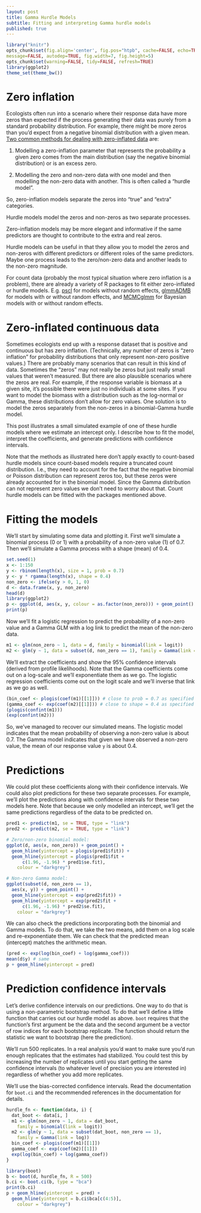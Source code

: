 ```yaml
---
layout: post
title: Gamma Hurdle Models
subtitle: Fitting and interpreting Gamma hurdle models
published: true
---
```


```r
library("knitr")
opts_chunk$set(fig.align='center', fig.pos="htpb", cache=FALSE, echo=TRUE,
message=FALSE, autodep=TRUE, fig.width=7, fig.height=5)
opts_chunk$set(warning=FALSE, tidy=FALSE, refresh=TRUE)
library(ggplot2)
theme_set(theme_bw())
```

# Zero inflation

Ecologists often run into a scenario where their response data have more zeros than expected if the process generating their data was purely from a standard probability distribution. For example, there might be more zeros than you'd expect from a negative binomial distribution with a given mean. [Two common methods for dealing with zero-inflated data](http://stats.stackexchange.com/questions/81457/what-is-the-difference-between-zero-inflated-and-hurdle-distributions-models) are:

1. Modelling a zero-inflation parameter that represents the probability a given zero comes from the main distribution (say the negative binomial distribution) or is an excess zero.

2. Modelling the zero and non-zero data with one model and then modelling the non-zero data with another. This is often called a "hurdle model".

So, zero-inflation models separate the zeros into "true" and "extra" categories.

Hurdle models model the zeros and non-zeros as two separate processes.

Zero-inflation models may be more elegant and informative if the same predictors are thought to contribute to the extra and real zeros.

Hurdle models can be useful in that they allow you to model the zeros and non-zeros with different predictors or different roles of the same predictors. Maybe one process leads to the zero/non-zero data and another leads to the non-zero magnitude.

For count data (probably the most typical situation where zero inflation is a problem), there are already a variety of R packages to fit either zero-inflated or hurdle models. E.g. [pscl](http://cran.r-project.org/web/packages/pscl/index.html) for models without random effects, [glmmADMB](http://glmmadmb.r-forge.r-project.org/) for models with or without random effects, and [MCMCglmm](http://cran.r-project.org/web/packages/MCMCglmm/index.html) for Bayesian models with or without random effects.

# Zero-inflated continuous data

Sometimes ecologists end up with a response dataset that is positive and continuous but has zero inflation. (Technically, any number of zeros is "zero inflation" for probability distributions that only represent non-zero positive values.) There are probably many scenarios that can result in this kind of data. Sometimes the "zeros" may not really be zeros but just really small values that weren't measured. But there are also plausible scenarios where the zeros are real. For example, if the response variable is biomass at a given site, it's possible there were just no individuals at some sites. If you want to model the biomass with a distribution such as the log-normal or Gamma, these distributions don't allow for zero values. One solution is to model the zeros separately from the non-zeros in a binomial-Gamma hurdle model.

This post illustrates a small simulated example of one of these hurdle models where we estimate an intercept only. I describe how to fit the model, interpret the coefficients, and generate predictions with confidence intervals.

Note that the methods as illustrated here don't apply exactly to count-based hurdle models since count-based models require a truncated count distribution. I.e., they need to account for the fact that the negative binomial or Poisson distribution can represent zeros too, but these zeros were already accounted for in the binomial model. Since the Gamma distribution can not represent zero values we don't need to worry about that. Count hurdle models can be fitted with the packages mentioned above.

# Fitting the models

We'll start by simulating some data and plotting it. First we'll simulate a binomial process (0 or 1) with a probability of a non-zero value (1) of 0.7. Then we'll simulate a Gamma process with a shape (mean) of 0.4.

```r
set.seed(1)
x <- 1:150
y <- rbinom(length(x), size = 1, prob = 0.7)
y <- y * rgamma(length(x), shape = 0.4)
non_zero <- ifelse(y > 0, 1, 0)
d <- data.frame(x, y, non_zero)
head(d)
library(ggplot2)
p <- ggplot(d, aes(x, y, colour = as.factor(non_zero))) + geom_point()
print(p)
```

Now we'll fit a logistic regression to predict the probability of a non-zero value and a Gamma GLM with a log link to predict the mean of the non-zero data.

```r
m1 <- glm(non_zero ~ 1, data = d, family = binomial(link = logit))
m2 <- glm(y ~ 1, data = subset(d, non_zero == 1), family = Gamma(link = log))
```

We'll extract the coefficients and show the 95% confidence intervals (derived from profile likelihoods). Note that the Gamma coefficients come out on a log-scale and we'll exponentiate them as we go. The logistic regression coefficients come out on the logit scale and we'll inverse that link as we go as well.

```r
(bin_coef <- plogis(coef(m1)[[1]])) # close to prob = 0.7 as specified
(gamma_coef <- exp(coef(m2)[[1]])) # close to shape = 0.4 as specified
(plogis(confint(m1)))
(exp(confint(m2)))
```

So, we've managed to recover our simulated means. The logistic model indicates that the mean probability of observing a non-zero value is about 0.7. The Gamma model indicates that given we have observed a non-zero value, the mean of our response value `y` is about 0.4.

# Predictions

We could plot these coefficients along with their confidence intervals. We could also plot predictions for these two separate processes.
For example, we'll plot the predictions along with confidence intervals for these two models here. Note that because we only modelled an intercept, we'll get the same predictions regardless of the data to be predicted on.

```r
pred1 <- predict(m1, se = TRUE, type = "link")
pred2 <- predict(m2, se = TRUE, type = "link")

# Zero/non-zero binomial model:
ggplot(d, aes(x, non_zero)) + geom_point() +
  geom_hline(yintercept = plogis(pred1$fit)) +
  geom_hline(yintercept = plogis(pred1$fit +
      c(1.96, -1.96) * pred1$se.fit),
    colour = "darkgrey")

# Non-zero Gamma model:
ggplot(subset(d, non_zero == 1),
  aes(x, y)) + geom_point() +
  geom_hline(yintercept = exp(pred2$fit)) +
  geom_hline(yintercept = exp(pred2$fit +
      c(1.96, -1.96) * pred2$se.fit),
    colour = "darkgrey")
```

We can also check the predictions incorporating both the binomial and Gamma models. To do that, we take the two means, add them on a log scale and re-exponentiate them. We can check that the predicted mean (intercept) matches the arithmetic mean.

```r
(pred <- exp(log(bin_coef) + log(gamma_coef)))
mean(d$y) # same
p + geom_hline(yintercept = pred)
```

# Prediction confidence intervals

Let's derive confidence intervals on our predictions. One way to do that is using a non-parametric bootstrap method. To do that we'll define a little function that carries out our hurdle model as above. `boot` requires that the function's first argument be the data and the second argument be a vector of row indices for each bootstrap replicate. The function should return the statistic we want to bootstrap (here the prediction).

We'll run 500 replicates. In a real analysis you'd want to make sure you'd run enough replicates that the estimates had stabilized. You could test this by increasing the number of replicates until you start getting the same confidence intervals (to whatever level of precision you are interested in) regardless of whether you add more replicates.

We'll use the bias-corrected confidence intervals. Read the documentation for `boot.ci` and the recommended references in the documentation for details.

```r
hurdle_fn <- function(data, i) {
  dat_boot <- data[i, ]
  m1 <- glm(non_zero ~ 1, data = dat_boot,
    family = binomial(link = logit))
  m2 <- glm(y ~ 1, data = subset(dat_boot, non_zero == 1),
    family = Gamma(link = log))
  bin_coef <- plogis(coef(m1)[[1]])
  gamma_coef <- exp(coef(m2)[[1]])
  exp(log(bin_coef) + log(gamma_coef))
}

library(boot)
b <- boot(d, hurdle_fn, R = 500)
b.ci <- boot.ci(b, type = "bca")
print(b.ci)
p + geom_hline(yintercept = pred) +
  geom_hline(yintercept = b.ci$bca[c(4:5)],
    colour = "darkgrey")
```
